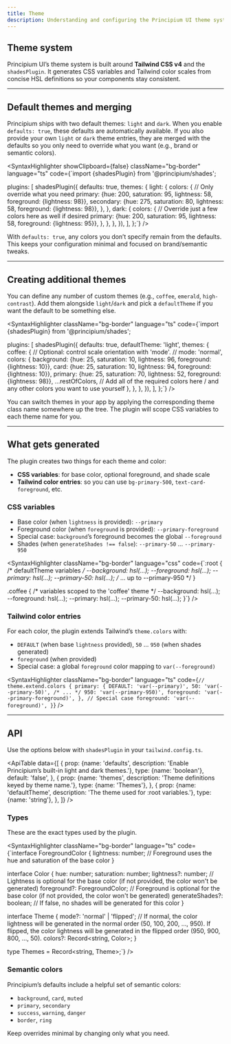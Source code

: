 ```yaml
---
title: Theme
description: Understanding and configuring the Principium UI theme system.
---
```


## Theme system

Principium UI’s theme system is built around **Tailwind CSS v4** and the `shadesPlugin`. It generates CSS variables and Tailwind color scales from concise HSL definitions so your components stay consistent.

---

## Default themes and merging

Principium ships with two default themes: `light` and `dark`. When you enable `defaults: true`, these defaults are automatically available. If you also provide your own `light` or `dark` theme entries, they are merged with the defaults so you only need to override what you want (e.g., brand or semantic colors).

<SyntaxHighlighter showClipboard={false} className="bg-border" language="ts" code={`import {shadesPlugin} from '@principium/shades';

  plugins: [
    shadesPlugin({
      defaults: true,
      themes: {
        light: {
          colors: {
            // Only override what you need
            primary: {hue: 200, saturation: 95, lightness: 58, foreground: {lightness: 98}},
            secondary: {hue: 275, saturation: 80, lightness: 58, foreground: {lightness: 98}},
          },
        },
        dark: {
          colors: {
            // Override just a few colors here as well if desired
            primary: {hue: 200, saturation: 95, lightness: 58, foreground: {lightness: 95}},
          },
        },
      },
    }),
  ],
};`} />

With `defaults: true`, any colors you don’t specify remain from the defaults. This keeps your configuration minimal and focused on brand/semantic tweaks.

---

## Creating additional themes

You can define any number of custom themes (e.g., `coffee`, `emerald`, `high-contrast`). Add them alongside `light`/`dark` and pick a `defaultTheme` if you want the default to be something else.

<SyntaxHighlighter className="bg-border" language="ts" code={`import {shadesPlugin} from '@principium/shades';

  plugins: [
    shadesPlugin({
      defaults: true,
      defaultTheme: 'light',
      themes: {
        coffee: {
          // Optional: control scale orientation with 'mode'.
          // mode: 'normal',
          colors: {
            background: {hue: 25, saturation: 10, lightness: 96, foreground: {lightness: 10}},
            card: {hue: 25, saturation: 10, lightness: 94, foreground: {lightness: 10}},
            primary: {hue: 25, saturation: 70, lightness: 52, foreground: {lightness: 98}},
            ...restOfColors, // Add all of the required colors here / and any other colors you want to use yourself
          },
        },
      },
    }),
  ],
};`} />

You can switch themes in your app by applying the corresponding theme class name somewhere up the tree. The plugin will scope CSS variables to each theme name for you.

---

## What gets generated

The plugin creates two things for each theme and color:

- **CSS variables**: for base color, optional foreground, and shade scale
- **Tailwind color entries**: so you can use `bg-primary-500`, `text-card-foreground`, etc.

### CSS variables

- Base color (when `lightness` is provided): `--primary`
- Foreground color (when `foreground` is provided): `--primary-foreground`
- Special case: `background`’s foreground becomes the global `--foreground`
- Shades (when `generateShades !== false`): `--primary-50` ... `--primary-950`

<SyntaxHighlighter className="bg-border" language="css" code={`:root {
  /* defaultTheme variables */
  --background: hsl(...);
  --foreground: hsl(...);
  --primary: hsl(...);
  --primary-50: hsl(...);
  /* ... up to --primary-950 */
}

.coffee {
  /* variables scoped to the 'coffee' theme */
  --background: hsl(...);
  --foreground: hsl(...);
  --primary: hsl(...);
  --primary-50: hsl(...);
}`} />

### Tailwind color entries

For each color, the plugin extends Tailwind’s `theme.colors` with:

- `DEFAULT` (when base `lightness` provided), `50` ... `950` (when shades generated)
- `foreground` (when provided)
- Special case: a global `foreground` color mapping to `var(--foreground)`

<SyntaxHighlighter className="bg-border" language="ts" code={`// theme.extend.colors
{
  primary: {
    DEFAULT: 'var(--primary)',
    50: 'var(--primary-50)',
    /* ... */
    950: 'var(--primary-950)',
    foreground: 'var(--primary-foreground)',
  },
  // Special case
  foreground: 'var(--foreground)',
}`} />

---

## API

Use the options below with `shadesPlugin` in your `tailwind.config.ts`.

<ApiTable
  data={[
    {
      prop: {name: 'defaults', description: 'Enable Principium’s built-in light and dark themes.'},
      type: {name: 'boolean'},
      default: 'false',
    },
    {
      prop: {name: 'themes', description: 'Theme definitions keyed by theme name.'},
      type: {name: 'Themes'},
    },
    {
      prop: {name: 'defaultTheme', description: 'The theme used for :root variables.'},
      type: {name: 'string'},
    },
  ]}
/>

### Types

These are the exact types used by the plugin.

<SyntaxHighlighter className="bg-border" language="ts" code={`interface ForegroundColor {
    lightness: number; // Foreground uses the hue and saturation of the base color
}

interface Color {
    hue: number;
    saturation: number;
    lightness?: number; // Lightness is optional for the base color (if not provided, the color won't be generated)
    foreground?: ForegroundColor; // Foreground is optional for the base color (if not provided, the color won't be generated)
    generateShades?: boolean; // If false, no shades will be generated for this color
}

interface Theme {
    mode?: 'normal' | 'flipped'; // If normal, the color lightness will be generated in the normal order (50, 100, 200, ..., 950). If flipped, the color lightness will be generated in the flipped order (950, 900, 800, ..., 50).
    colors?: Record<string, Color>; 
}

type Themes = Record<string, Theme>;`} />

### Semantic colors

Principium’s defaults include a helpful set of semantic colors:

- `background`, `card`, `muted`
- `primary`, `secondary`
- `success`, `warning`, `danger`
- `border`, `ring`

Keep overrides minimal by changing only what you need.

<div className="h-40"/>
